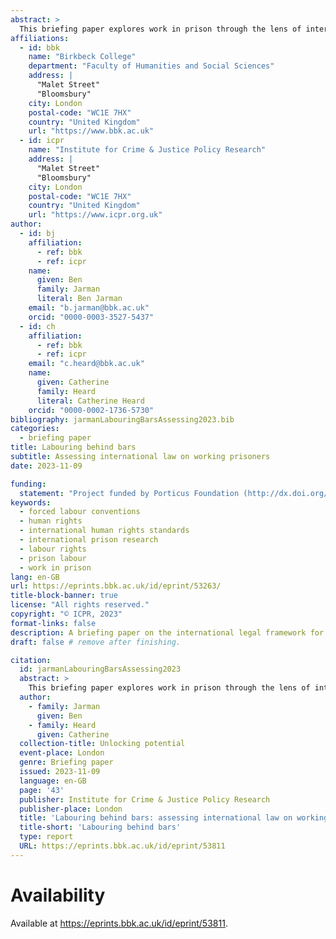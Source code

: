 ```yaml
---
abstract: >
  This briefing paper explores work in prison through the lens of international human rights law. This is the first of a series of publications in the project ‘Unlocking potential: towards effective, sustainable, and ethical provision of work opportunities for prisoners and prison leavers’. The briefing—along with a detailed Appendix—assesses and critiques the applicable law and highlights the outdated nature of key binding norms governing prison work. It also identifies gaps between claimed benefits and actual prisoner work conditions. It assesses the existing international legal framework, revealing conceptual gaps and inconsistencies across standards. These gaps, we suggest, may result in prisoners being exploited in ways unforeseen by the framers of international laws.
affiliations:
  - id: bbk
    name: "Birkbeck College"
    department: "Faculty of Humanities and Social Sciences"
    address: |
      "Malet Street"
      "Bloomsbury"
    city: London
    postal-code: "WC1E 7HX"
    country: "United Kingdom"
    url: "https://www.bbk.ac.uk"
  - id: icpr
    name: "Institute for Crime & Justice Policy Research"
    address: |
      "Malet Street"
      "Bloomsbury"
    city: London
    postal-code: "WC1E 7HX"
    country: "United Kingdom"
    url: "https://www.icpr.org.uk"
author:
  - id: bj
    affiliation:
      - ref: bbk
      - ref: icpr
    name:
      given: Ben
      family: Jarman
      literal: Ben Jarman
    email: "b.jarman@bbk.ac.uk"
    orcid: "0000-0003-3527-5437"
  - id: ch
    affiliation:
      - ref: bbk
      - ref: icpr
    email: "c.heard@bbk.ac.uk"
    name:
      given: Catherine
      family: Heard
      literal: Catherine Heard
    orcid: "0000-0002-1736-5730"
bibliography: jarmanLabouringBarsAssessing2023.bib
categories:
  - briefing paper
title: Labouring behind bars
subtitle: Assessing international law on working prisoners
date: 2023-11-09

funding: 
  statement: "Project funded by Porticus Foundation (http://dx.doi.org/10.13039/100020243)"
keywords:  
  - forced labour conventions
  - human rights
  - international human rights standards
  - international prison research
  - labour rights
  - prison labour
  - work in prison
lang: en-GB
url: https://eprints.bbk.ac.uk/id/eprint/53263/
title-block-banner: true
license: "All rights reserved."
copyright: "© ICPR, 2023"
format-links: false
description: A briefing paper on the international legal framework for regulating prison work and prison labour.
draft: false # remove after finishing.

citation:
  id: jarmanLabouringBarsAssessing2023
  abstract: >
    This briefing paper explores work in prison through the lens of international human rights law. This is the first of a series of publications in the project ‘Unlocking potential: towards effective, sustainable, and ethical provision of work opportunities for prisoners and prison leavers’. The briefing—along with a detailed Appendix—assesses and critiques the applicable law and highlights the outdated nature of key binding norms governing prison work. It also identifies gaps between claimed benefits and actual prisoner work conditions. It assesses the existing international legal framework, revealing conceptual gaps and inconsistencies across standards. These gaps, we suggest, may result in prisoners being exploited in ways unforeseen by the framers of international laws.
  author:
    - family: Jarman
      given: Ben
    - family: Heard
      given: Catherine 
  collection-title: Unlocking potential
  event-place: London
  genre: Briefing paper
  issued: 2023-11-09
  language: en-GB
  page: '43'
  publisher: Institute for Crime & Justice Policy Research
  publisher-place: London
  title: 'Labouring behind bars: assessing international law on working prisoners'
  title-short: 'Labouring behind bars'
  type: report
  URL: https://eprints.bbk.ac.uk/id/eprint/53811
---
```


# Availability

Available at <https://eprints.bbk.ac.uk/id/eprint/53811>.